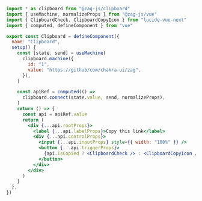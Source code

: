 ```jsx
import * as clipboard from "@zag-js/clipboard"
import { useMachine, normalizeProps } from "@zag-js/vue"
import { ClipboardCheck, ClipboardCopyIcon } from "lucide-vue-next"
import { computed, defineComponent } from "vue"

export const Clipboard = defineComponent({
  name: "Clipboard",
  setup() {
    const [state, send] = useMachine(
      clipboard.machine({
        id: "1",
        value: "https://github/com/chakra-ui/zag",
      }),
    )

    const apiRef = computed(() =>
      clipboard.connect(state.value, send, normalizeProps),
    )
    return () => {
      const api = apiRef.value
      return (
        <div {...api.rootProps}>
          <label {...api.labelProps}>Copy this link</label>
          <div {...api.controlProps}>
            <input {...api.inputProps} style={{ width: "100%" }} />
            <button {...api.triggerProps}>
              {api.isCopied ? <ClipboardCheck /> : <ClipboardCopyIcon />}
            </button>
          </div>
        </div>
      )
    }
  },
})
```

